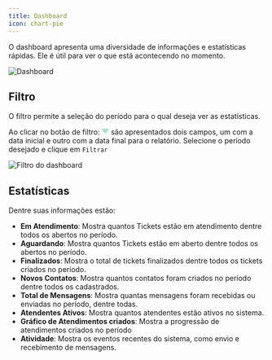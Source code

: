```yaml
---
title: Dashboard
icon: chart-pie
---
```


O dashboard apresenta uma diversidade de informações e estatísticas rápidas. Ele é útil para ver o que está acontecendo no momento.

<Frame>
  <img src="/images/dashboard.png" alt="Dashboard" />
</Frame>

## Filtro

O filtro permite a seleção do período para o qual deseja ver as estatísticas.

Ao clicar no botão de filtro:
<svg xmlns="http://www.w3.org/2000/svg" width="1em" height="1em" viewBox="0 0 512 512"><path fill="#49bc94" d="M472 168H40a24 24 0 0 1 0-48h432a24 24 0 0 1 0 48m-80 112H120a24 24 0 0 1 0-48h272a24 24 0 0 1 0 48m-96 112h-80a24 24 0 0 1 0-48h80a24 24 0 0 1 0 48"/></svg>
são apresentados dois campos, um com a data inicial e outro com a data final para o relatório. Selecione o período desejado e clique em `Filtrar`
<Frame>
  <img src="/images/dashboard-filter.png" alt="Filtro do dashboard" />
</Frame>

## Estatísticas

Dentre suas informações estão:

- **Em Atendimento**: Mostra quantos Tickets estão em atendimento dentre todos os abertos no período.
- **Aguardando**: Mostra quantos Tickets estão em aberto dentre todos os abertos no período.
- **Finalizados**: Mostra o total de tickets finalizados dentre todos os tickets criados no período.
- **Novos Contatos**: Mostra quantos contatos foram criados no período dentre todos os cadastrados.
- **Total de Mensagens**: Mostra quantas mensagens foram recebidas ou enviadas no período, dentre todas.
- **Atendentes Ativos**: Mostra quantos atendentes estão ativos no sistema.
- **Gráfico de Atendimentos criados**: Mostra a progressão de atendimentos criados no período
- **Atividade**: Mostra os eventos recentes do sistema, como envio e recebimento de mensagens.